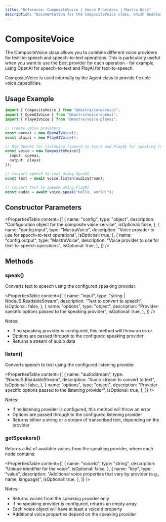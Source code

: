 ```yaml
---
title: "Reference: CompositeVoice | Voice Providers | Mastra Docs"
description: "Documentation for the CompositeVoice class, which enables combining multiple voice providers for flexible text-to-speech and speech-to-text operations."
---
```


# CompositeVoice

The CompositeVoice class allows you to combine different voice providers for text-to-speech and speech-to-text operations. This is particularly useful when you want to use the best provider for each operation - for example, using OpenAI for speech-to-text and PlayAI for text-to-speech.

CompositeVoice is used internally by the Agent class to provide flexible voice capabilities.

## Usage Example

```typescript
import { CompositeVoice } from "@mastra/core/voice";
import { OpenAIVoice } from "@mastra/voice-openai";
import { PlayAIVoice } from "@mastra/voice-playai";

// Create voice providers
const openai = new OpenAIVoice();
const playai = new PlayAIVoice();

// Use OpenAI for listening (speech-to-text) and PlayAI for speaking (text-to-speech)
const voice = new CompositeVoice({
  input: openai,
  output: playai
});

// Convert speech to text using OpenAI
const text = await voice.listen(audioStream);

// Convert text to speech using PlayAI
const audio = await voice.speak("Hello, world!");
```

## Constructor Parameters

<PropertiesTable
  content={[
    {
      name: "config",
      type: "object",
      description: "Configuration object for the composite voice service",
      isOptional: false,
    },
    {
      name: "config.input",
      type: "MastraVoice",
      description: "Voice provider to use for speech-to-text operations",
      isOptional: true,
    },
    {
      name: "config.output",
      type: "MastraVoice",
      description: "Voice provider to use for text-to-speech operations",
      isOptional: true,
    },
  ]}
/>

## Methods

### speak()

Converts text to speech using the configured speaking provider.

<PropertiesTable
  content={[
    {
      name: "input",
      type: "string | NodeJS.ReadableStream",
      description: "Text to convert to speech",
      isOptional: false,
    },
    {
      name: "options",
      type: "object",
      description: "Provider-specific options passed to the speaking provider",
      isOptional: true,
    },
  ]}
/>

Notes:
- If no speaking provider is configured, this method will throw an error
- Options are passed through to the configured speaking provider
- Returns a stream of audio data

### listen()

Converts speech to text using the configured listening provider.

<PropertiesTable
  content={[
    {
      name: "audioStream",
      type: "NodeJS.ReadableStream",
      description: "Audio stream to convert to text",
      isOptional: false,
    },
    {
      name: "options",
      type: "object",
      description: "Provider-specific options passed to the listening provider",
      isOptional: true,
    },
  ]}
/>

Notes:
- If no listening provider is configured, this method will throw an error
- Options are passed through to the configured listening provider
- Returns either a string or a stream of transcribed text, depending on the provider

### getSpeakers()

Returns a list of available voices from the speaking provider, where each node contains:

<PropertiesTable
  content={[
    {
      name: "voiceId",
      type: "string",
      description: "Unique identifier for the voice",
      isOptional: false,
    },
    {
      name: "key",
      type: "value",
      description: "Additional voice properties that vary by provider (e.g., name, language)",
      isOptional: true,
    },
  ]}
/>

Notes:
- Returns voices from the speaking provider only
- If no speaking provider is configured, returns an empty array
- Each voice object will have at least a voiceId property
- Additional voice properties depend on the speaking provider
